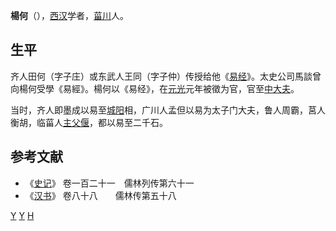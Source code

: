 '''楊何'''（{{bd|？||？||}}），[[西汉|西汉]]学者，[[菑川|菑川]]人。
==生平==
齐人田何（字子庄）或东武人王同（字子仲）传授给他《[[易经|易经]]》。太史公司馬談曾向楊何受學《易經》。楊何以《易经》，在[[元光_(西汉)|元光]]元年被徵为官，官至[[中大夫|中大夫]]。

当时，齐人即墨成以易至[[城阳|城阳]]相，广川人孟但以易为太子门大夫，鲁人周霸，莒人衡胡，临菑人[[主父偃|主父偃]]，都以易至二千石。

==参考文献==
*《[[史记|史记]]》 卷一百二十一　儒林列传第六十一
*《[[汉书|汉书]]》 卷八十八　　儒林传第五十八

[[Category:汉朝经学家|Y]]
[[Category:西漢儒學學者|Y]]
[[Category:楊姓|H]]